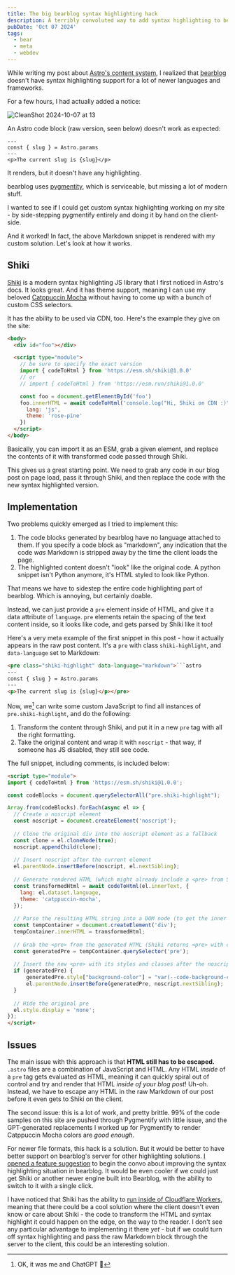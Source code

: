 ```yaml
---
title: The big bearblog syntax highlighting hack
description: A terribly convoluted way to add syntax highlighting to bearblog.
pubDate: 'Oct 07 2024'
tags:
  - bear
  - meta
  - webdev
---
```


While writing my post about [Astro's content system](/an-introduction-to-astros-content-system), I realized that [bearblog](https://bearblog.dev) doesn't have syntax highlighting support for a lot of newer languages and frameworks.

For a few hours, I had actually added a notice:

![CleanShot 2024-10-07 at 13](https://bear-images.sfo2.cdn.digitaloceanspaces.com/kristian/572x.webp)

An Astro code block (raw version, seen below) doesn't work as expected:

```astro
---
const { slug } = Astro.params
---
<p>The current slug is {slug}</p>
```

It renders, but it doesn't have any highlighting.

bearblog uses [pygmentity](https://pygmentify.com), which is serviceable, but missing a lot of modern stuff. 

I wanted to see if I could get custom syntax highlighting working on my site - by side-stepping pygmentify entirely and doing it by hand on the client-side.

And it worked! In fact, the above Markdown snippet is rendered with my custom solution. Let's look at how it works.

## Shiki

[Shiki](https://shiki.style) is a modern syntax highlighting JS library that I first noticed in Astro's docs. It looks great. And it has theme support, meaning I can use my beloved [Catppuccin Mocha](https://catppuccin.com) without having to come up with a bunch of custom CSS selectors.

It has the ability to be used via CDN, too. Here's the example they give on the site:

```html
<body>
  <div id="foo"></div>

  <script type="module">
    // be sure to specify the exact version
    import { codeToHtml } from 'https://esm.sh/shiki@1.0.0'
    // or
    // import { codeToHtml } from 'https://esm.run/shiki@1.0.0'

    const foo = document.getElementById('foo')
    foo.innerHTML = await codeToHtml('console.log("Hi, Shiki on CDN :)")', {
      lang: 'js',
      theme: 'rose-pine'
    })
  </script>
</body>
```

Basically, you can import it as an ESM, grab a given element, and replace the contents of it with transformed code passed through Shiki.

This gives us a great starting point. We need to grab any code in our blog post on page load, pass it through Shiki, and then replace the code with the new syntax highlighted version.

## Implementation

Two problems quickly emerged as I tried to implement this:

1. The code blocks generated by bearblog have no language attached to them. If you specify a code block as "markdown", any indication that the code _was_ Markdown is stripped away by the time the client loads the page.
2. The highlighted content doesn't "look" like the original code. A python snippet isn't Python anymore, it's HTML styled to look like Python.

That means we have to sidestep the entire code highlighting part of bearblog. Which is annoying, but certainly doable.

Instead, we can just provide a `pre` element inside of HTML, and give it a data attribute of `language`. `pre` elements retain the spacing of the text content inside, so it looks like code, and gets parsed by Shiki like it too!

Here's a very meta example of the first snippet in this post - how it actually appears in the raw post content. It's a `pre` with class `shiki-highlight`, and `data-language` set to Markdown:

```html
<pre class="shiki-highlight" data-language="markdown">```astro
---
const { slug } = Astro.params
---
<p>The current slug is {slug}</p></pre>
```

Now, we[^1] can write some custom JavaScript to find all instances of `pre.shiki-highlight`, and do the following:

1. Transform the content through Shiki, and put it in a new `pre` tag with all the right formatting.
2. Take the original content and wrap it with `noscript` - that way, if someone has JS disabled, they still see code.

The full snippet, including comments, is included below:

```html
<script type="module">
import { codeToHtml } from 'https://esm.sh/shiki@1.0.0';

const codeBlocks = document.querySelectorAll("pre.shiki-highlight");

Array.from(codeBlocks).forEach(async el => {
  // Create a noscript element
  const noscript = document.createElement('noscript');
  
  // Clone the original div into the noscript element as a fallback
  const clone = el.cloneNode(true);
  noscript.appendChild(clone);
  
  // Insert noscript after the current element
  el.parentNode.insertBefore(noscript, el.nextSibling);
  
  // Generate rendered HTML (which might already include a <pre> from Shiki)
  const transformedHtml = await codeToHtml(el.innerText, {
    lang: el.dataset.language,
    theme: 'catppuccin-mocha',
  });
  
  // Parse the resulting HTML string into a DOM node (to get the inner <pre>)
  const tempContainer = document.createElement('div');
  tempContainer.innerHTML = transformedHtml;
  
  // Grab the <pre> from the generated HTML (Shiki returns <pre> with code already)
  const generatedPre = tempContainer.querySelector('pre');
  
  // Insert the new <pre> with its styles and classes after the noscript element
  if (generatedPre) {
      generatedPre.style["background-color"] = "var(--code-background-color)";
      el.parentNode.insertBefore(generatedPre, noscript.nextSibling);
  }
  
  // Hide the original pre
  el.style.display = 'none';
});
</script>
```

## Issues

The main issue with this approach is that **HTML still has to be escaped.** `.astro` files are a combination of JavaScript and HTML. Any HTML _inside_ of a `pre` tag gets evaluated _as_ HTML, meaning it can quickly spiral out of control and try and render that HTML _inside of your blog post_! Uh-oh. Instead, we have to escape any HTML in the raw Markdown of our post before it even gets to Shiki on the client.

The second issue: this is a lot of work, and pretty brittle. 99% of the code samples on this site are pushed through Pygmentify with little issue, and the GPT-generated replacements I worked up for Pygmentify to render Catppuccin Mocha colors are _good enough_.

For newer file formats, this hack is a solution. But it would be better to have better support on bearblog's server for other highlighting solutions. [I opened a feature suggestion](https://bear.nolt.io/309) to begin the convo about improving the syntax highlighting situation in bearblog. It would be even cooler if we could just get Shiki or another newer engine built into Bearblog, with the ability to switch to it with a single click.

I have noticed that Shiki has the ability to [run inside of Cloudflare Workers](https://shiki.style/guide/install#cloudflare-workers), meaning that there could be a cool solution where the client doesn't even know or care about Shiki - the code to transform the HTML and syntax highlight it could happen on the edge, on the way to the reader. I don't see any particular advantage to implementing it there _yet_ - but if we could turn off syntax highlighting and pass the raw Markdown block through the server to the client, this could be an interesting solution. 

[^1]: OK, it was me and ChatGPT 🤷
